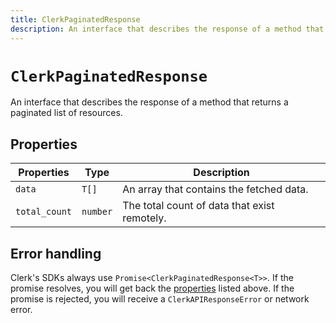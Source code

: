 ```yaml
---
title: ClerkPaginatedResponse
description: An interface that describes the response of a method that returns a paginated list of resources.
---
```


# `ClerkPaginatedResponse`

An interface that describes the response of a method that returns a paginated list of resources.

## Properties

| Properties | Type | Description |
| --- | --- | --- |
| `data` | `T[]` |  An array that contains the fetched data. |
| `total_count` | `number` |  The total count of data that exist remotely. |

## Error handling

Clerk's SDKs always use `Promise<ClerkPaginatedResponse<T>>`. If the promise resolves, you will get back the [properties](#properties) listed above. If the promise is rejected, you will receive a `ClerkAPIResponseError` or network error.